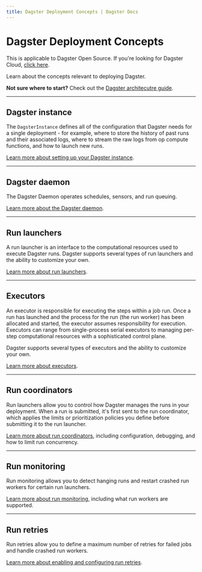```yaml
---
title: Dagster Deployment Concepts | Dagster Docs
---
```


# Dagster Deployment Concepts

<Note>
  This is applicable to Dagster Open Source. If you're looking for Dagster
  Cloud, <a href="/dagster-cloud">click here</a>.
</Note>

Learn about the concepts relevant to deploying Dagster.

**Not sure where to start?** Check out the [Dagster architecutre guide](/deployment/overview).

---

## Dagster instance

The `DagsterInstance` defines all of the configuration that Dagster needs for a single deployment - for example, where to store the history of past runs and their associated logs, where to stream the raw logs from op compute functions, and how to launch new runs.

[Learn more about setting up your Dagster instance](/deployment/concepts/dagster-instance).

---

## Dagster daemon

The Dagster Daemon operates schedules, sensors, and run queuing.

[Learn more about the Dagster daemon](/deployment/concepts/dagster-daemon).

---

## Run launchers

A run launcher is an interface to the computational resources used to execute Dagster runs. Dagster supports several types of run launchers and the ability to customize your own.

[Learn more about run launchers](/deployment/concepts/run-launcher).

---

## Executors

An executor is responsible for executing the steps within a job run. Once a run has launched and the process for the run (the run worker) has been allocated and started, the executor assumes responsibility for execution. Executors can range from single-process serial executors to managing per-step computational resources with a sophisticated control plane.

Dagster supports several types of executors and the ability to customize your own.

[Learn more about executors](/deployment/concepts/executors).

---

## Run coordinators

Run launchers allow you to control how Dagster manages the runs in your deployment. When a run is submitted, it's first sent to the run coordinator, which applies the limits or prioritization policies you define before submitting it to the run launcher.

[Learn more about run coordinators](/deployment/concepts/run-coordinator), including configuration, debugging, and how to limit run concurrency.

---

## Run monitoring

Run monitoring allows you to detect hanging runs and restart crashed run workers for certain run launchers.

[Learn more about run monitoring](/deployment/concepts/run-monitoring), including what run workers are supported.

---

## Run retries

Run retries allow you to define a maximum number of retries for failed jobs and handle crashed run workers.

[Learn more about enabling and configuring run retries](/deployment/concepts/run-retries).
